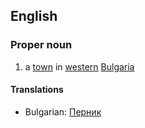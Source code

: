 ==English==

===Proper noun===

# a [[town]] in [[western]] [[Bulgaria]]

====Translations====

*Bulgarian: [[Перник]]